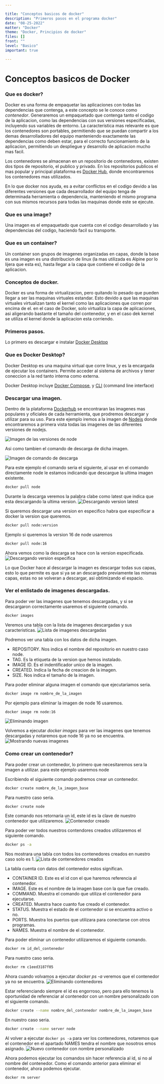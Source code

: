 ```yaml
---

title: "Conceptos basicos de docker"
description: "Primeros pasos en el programa docker"
date: "08-25-2022"
matter: "Docker"
theme: "Docker, Principios de docker"
files: []
front: ""
level: "Basico"
important: true

---
```


# Conceptos basicos de Docker

### Que es docker?

Docker es una forma de empaquetar las aplicaciones con todas las dependencias que contenga, a este concepto se le conoce como _contenedor_. Generaremos
un empaquetado que contenga tanto el codigo de la aplicacion, como las dependencias con sus versiones especificadas, incluyendo sus variables de entorno.
La caracteristica mas relevante es que los contenedores son portables, permitiendo que se puedan compartir a los demas desarrolladores del equipo manteniendo exactamente las dependencias como deben estar, para el correcto funcionamiento de la aplicacion, permitiendo un despliegue y desarrollo de aplicacion mucho mas facil.

Los contenedores se almacenan en un repositorio de contenedores, existen dos tipos de repositorio, el publico y privado.
En los repositorios publicos el mas popular y principal plataforma es [Docker Hub](https://hub.docker.com/), donde encontraremos los contenedores mas utilizados.

En lo que docker nos ayuda, es a evitar conflictos en el codigo devido a las diferentes versiones que cada desarrollador del equipo tenga de determinada herramienta o dependencia, manteniendo el mismo programa con sus mismos recursos para todas las maquinas donde este se ejecute.

### Que es una image?

Una imagen es el empaquetado que cuenta con el codigo desarrollado y las dependencias del codigo, haciendo facil su transporte.

### Que es un container?

Un container son grupos de imagenes organizadas en capas, donde la base es una imagen es una distribucion de linux (la mas utilizada es Alpine por lo lijera que esta es), hasta llegar a la capa que contiene el codigo de la aplicacion.

### Conceptos de docker.

Docker es una forma de virtualizacion, pero quitando lo pesado que pueden llegar a ser las maquinas virtuales estandar. Esto devido a que las maquinas virtuales virtualizan tanto el kernel como las aplicaciones que corren por encima de el. en el caso de Docker, solo virtualiza la capa de aplicaciones, asi aligerando bastante el tamaño del contenedor, y en el caso dek kernel se utiliza el kernel donde la aplicacion esta corriendo.

### Primeros pasos.

Lo primero es descargar e instalar [Docker Desktop](https://www.docker.com/)

### Que es Docker Desktop?

Docker Desktop es una maquina virtual que corre linux, y es la encargada de ejecutar los containers. Permite acceder al sistema de archivos y tener coneccion a la red tanto interna como externa.

Docker Desktop incluye [Docker Compose](https://docs.docker.com/compose/), y [CLI](https://docs.docker.com/engine/reference/commandline/cli/) (command line interface)

### Descargar una imagen.

Dentro de la plataforma [Dockerhub](https://hub.docker.com/) se encontraran las imagenes mas populares y oficiales de cada herramienta, que prodremos descargar y utilizar para su uso. Para este ejemplo iremos a la imagen de [Nodejs](https://hub.docker.com/_/node) donde encontraremos a primera vista todas las imagenes de las diferentes versiones de nodejs.

![Imagen de las versiones de node](https://i.postimg.cc/WpDrv0QG/imagenes-de-node-enlistadas.png)

Asi como tambien el comando de descarga de dicha imagen.

![Imagen de comando de descarga](https://i.postimg.cc/zfndSmfM/Dockerhub-comando-de-descarga.png)

Para este ejemplo el comando seria el siguiente, al usar en el comando directamente node le estamos indicando que descargue la ultima imagen existente.

```bash
docker pull node
```

Durante la descarga veremos la palabra clabe como latest que indica que esta descargando la ultima version.
![Descargando version latest](https://i.postimg.cc/XJg4PDs1/descargando-imagen-latest.png)

Si queremos descargar una version en especifico habra que especificar a docker la version que queremos.

```bash
docker pull node:version
```

Ejemplo si queremos la version 16 de node usaremos

```bash
docker pull node:16
```

Ahora vemos como la descarga se hace con la version especificada.
![Descargando version especifica](https://i.postimg.cc/G38HtbSb/descargando-node-version.png)

Lo que Docker hace al descargar la imagen es descargar todas sus capas, esto lo que permite es que si ya se an descargado previamente las mismas capas, estas no se volveran a descargar, asi obtimizando el espacio.

### Ver el enlistado de imagenes descargadas.

Para poder ver las imagenes que tenemos descargadas, y si se descargaron correctamente usaremos el siguiente comando.

```bash
docker images
```

Veremos una tabla con la lista de imagenes descargadas y sus caracteristicas.
![Lista de imagenes descargadas](https://i.postimg.cc/yNLzXSx2/mostrando-imagenes-descargadas.png)

Podremos ver una tabla con los datos de dicha imagen.

- REPOSITORY. Nos indica el nombre del repositorio en nuestro caso node.
- TAG. Es la etiqueta de la version que hemos instalado.
- IMAGE ID. Es el indentificador unico de la imagen.
- CREATED. Indica la fecha de creacion de la imagen.
- SIZE. Nos indica el tamaño de la imagen.

Para poder eliminar alguna imagen el comando que ejecutariamos seria.

```bash
docker image rm nombre_de_la_imagen
```

Por ejemplo para eliminar la imagen de node 16 usaremos.

```bash
docker image rm node:16
```

![Eliminando imagen](https://i.postimg.cc/658T7tj9/eliminando-imagen-node-16.png)

Volvemos a ejecutar _docker images_ para ver las imagenes que tenemos descargadas y notaremos que node 16 ya no se encuentra.
![Mostrando nuevas imagenes](https://i.postimg.cc/wBqpmkqh/mostrando-imagenes-despues-de-eliminar-node-16.png)

### Como crear un contenedor?

Para poder crear un contenedor, lo primero que necesitaremos sera la imagen a utilizar. para este ejemplo usaremos node

Escribiendo el siguiente comando podremos crear un contenedor.

```bash
docker create nombre_de_la_imagen_base
```

Para nuestro caso seria.

```bash
docker create node
```

Este comando nos retornaria un id, este id es la clave de nuestro contenedor que utilizaremos.
![Contenedor creado](https://i.postimg.cc/Z5FmnQSb/creando-contenedor.png)

Para poder ver todos nuestros contendores creados utilizaremos el siguiente comando.

```bash
docker ps -a
```

Nos mostrara una tabla con todos los contenedores creados en nuestro caso solo es 1.
![Lista de contenedores creados](https://i.postimg.cc/s1CFDYHG/mostrando-todos-los-contenedores.png)

La tabla cuenta con datos del contenedor estos significan.

- CONTAINER ID. Este es el id con el que haremos referencia al contenedor.
- IMAGE. Este es el nombre de la imagen base con la que fue creado.
- COMMAND. Muestra el comando que utiliza el contenedor para ejecutarse.
- CREATED. Muestra hace cuanto fue creado el contenedor.
- STATUS. Muestra el estado de el contenedor si se encuentra activo o no.
- PORTS. Muestra los puertos que utilizara para conectarse con otros programas.
- NAMES. Muestra el nombre de el contenedor.

Para poder eliminar un contenedor utilizaremos el siguiente comando.

```bash
docker rm id_del_contenedor
```

Para nuestro caso seria.

```bash
docker rm c1eed3187f05
```

Ahora cuando volvamos a ejecutar _docker ps -a_ veremos que el contenedor ya no se encuentra.
![Eliminando contenedores](https://i.postimg.cc/qRYVWV8L/eliminando-contenedor.png)

Estar referenciando siempre el id es engorroso, pero para ello tenemos la oportunidad de referenciar al contenedor con un nombre personalizado con el siguiente comando.

```bash
docker create --name nombre_del_contenedor nombre_de_la_imagen_base
```

En nuestro caso seria.

```bash
docker create --name server node
```

Al volver a ejecutar `docker ps -a` para ver los contenedores, notaremos que el contenedor en el apartado NAMES tendra el nombre que nosotros emos asignado.
![Nuevo contenedor con nombre personalizado](https://i.postimg.cc/k4DPjXtG/nuevo-contenedor-con-nombre-personalizado.png)

Ahora podemos ejecutar los comandos sin hacer referencia al id, si no al nombre del contenedor.
Como el comando anterior para eliminar el contenedor, ahora podemos ejecutar.

```bash
docker rm server
```
